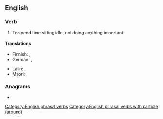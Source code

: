 ==English==

===Verb===
{{en-verb|sits around|sitting around|sat around}}

# To spend time sitting idle, not doing anything important.

====Translations====
{{trans-top|sit idly}}
* Finnish: {{t+|fi|istuskella}}, {{t|fi|istuksia}}
* German: {{t+|de|herumsitzen}}, {{t|de|rumsitzen}}
{{trans-mid}}
* Latin: {{t|la|desideo}}, {{t|la|sedeo}}
* Maori: {{t|mi|moteko}}
{{trans-bottom}}

===Anagrams===
* {{anagrams|en|a=adinorstu|durations}}

[[Category:English phrasal verbs]]
[[Category:English phrasal verbs with particle (around)]]